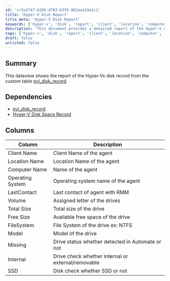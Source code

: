 ```yaml
---
id: 'cc5a2747-6286-4783-b3f6-862aaa19a1c1'
title: 'Hyper-V Disk Report'
title_meta: 'Hyper-V Disk Report'
keywords: ['hyper-v', 'disk', 'report', 'client', 'location', 'computer', 'os', 'lastcontact', 'volume', 'size', 'filesystem', 'model', 'status', 'internal', 'ssd']
description: 'This document provides a detailed report of the Hyper-V disk records from the custom table pvl_disk_record, including information on client names, locations, computer names, operating systems, and various disk attributes such as total size, free size, and status.'
tags: ['hyper-v', 'disk', 'report', 'client', 'location', 'computer', 'os', 'size', 'filesystem', 'model', 'status', 'internal', 'ssd']
draft: false
unlisted: false
---
```

## Summary

This dataview shows the report of the Hyper-Vs disk record from the custom table [pvl_disk_record](https://proval.itglue.com/DOC-5078775-13294756).

## Dependencies

- [pvl_disk_record](https://proval.itglue.com/DOC-5078775-13294756) 
- [Hyper-V Disk Space Record](https://proval.itglue.com/DOC-5078775-13294757) 

## Columns

| Column           | Description                                             |
|------------------|---------------------------------------------------------|
| Client Name      | Client Name of the agent                                |
| Location Name    | Location Name of the agent                              |
| Computer Name    | Name of the agent                                      |
| Operating System  | Operating system name of the agent                      |
| LastContact      | Last contact of agent with RMM                          |
| Volume           | Assigned letter of the drives                           |
| Total Size       | Total size of the drive                                 |
| Free Size        | Available free space of the drive                       |
| FileSystem       | File System of the drive ex: NTFS                       |
| Model            | Model of the drive                                      |
| Missing          | Drive status whether detected in Automate or not        |
| Internal         | Drive check whether internal or external/removable      |
| SSD              | Disk check whether SSD or not                           |













